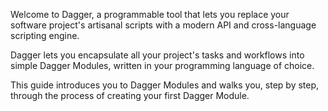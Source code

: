 Welcome to Dagger, a programmable tool that lets you replace your software project's artisanal scripts with a modern API and cross-language scripting engine.

Dagger lets you encapsulate all your project's tasks and workflows into simple Dagger Modules, written in your programming language of choice.

This guide introduces you to Dagger Modules and walks you, step by step, through the process of creating your first Dagger Module.

